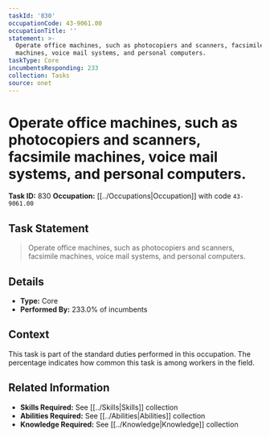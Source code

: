```yaml
---
taskId: '830'
occupationCode: 43-9061.00
occupationTitle: ''
statement: >-
  Operate office machines, such as photocopiers and scanners, facsimile
  machines, voice mail systems, and personal computers.
taskType: Core
incumbentsResponding: 233
collection: Tasks
source: onet
---
```

# Operate office machines, such as photocopiers and scanners, facsimile machines, voice mail systems, and personal computers.

**Task ID:** 830
**Occupation:** [[../Occupations|Occupation]] with code `43-9061.00`

## Task Statement

> Operate office machines, such as photocopiers and scanners, facsimile machines, voice mail systems, and personal computers.

## Details

- **Type:** Core
- **Performed By:** 233.0% of incumbents

## Context

This task is part of the standard duties performed in this occupation. The percentage indicates how common this task is among workers in the field.

## Related Information

- **Skills Required:** See [[../Skills|Skills]] collection
- **Abilities Required:** See [[../Abilities|Abilities]] collection
- **Knowledge Required:** See [[../Knowledge|Knowledge]] collection
